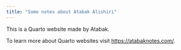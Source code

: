 ```yaml
---
title: "Some notes about Atabak Alishiri"
---
```


This is a Quarto website made by Atabak.

To learn more about Quarto websites visit <https://atabaknotes.com/>.
